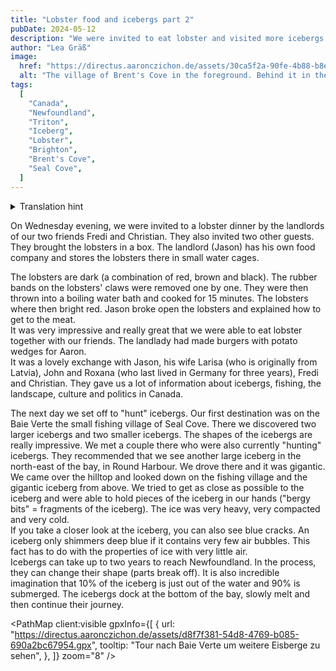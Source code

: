 ```yaml
---
title: "Lobster food and icebergs part 2"
pubDate: 2024-05-12
description: "We were invited to eat lobster and visited more icebergs."
author: "Lea Gräß"
image:
  href: "https://directus.aaronczichon.de/assets/30ca5f2a-90fe-4b88-b8e6-1f24d4e3054d.jpeg?quality=70&width=1600"
  alt: "The village of Brent's Cove in the foreground. Behind it in the water a large iceberg"
tags:
  [
    "Canada",
    "Newfoundland",
    "Triton",
    "Iceberg",
    "Lobster",
    "Brighton",
    "Brent's Cove",
    "Seal Cove",
  ]
---
```



<details>
  <summary>Translation hint</summary>
  We implemented the English version of this blog for you in June. We will publish
  all new blog entries also in English. Every entry before Jun 24th 2024 is automatically
  translated through DeepL. So please apologize if the translation is not perfect.
  If you want to read the original German entry, please switch to the German version
  of our blog.
</details>

<DirectusImage assetId="1ac51dab-ba3d-4f2b-a472-b411bd487d48.jpeg" />

On Wednesday evening, we were invited to a lobster dinner by the landlords of our two friends Fredi and Christian. They also invited two other guests.   
They brought the lobsters in a box. The landlord (Jason) has his own food company and stores the lobsters there in small water cages.

The lobsters are dark (a combination of red, brown and black). The rubber bands on the lobsters' claws were removed one by one. They were then thrown into a boiling water bath and cooked for 15 minutes. The lobsters where then bright red. Jason broke open the lobsters and explained how to get to the meat.   
It was very impressive and really great that we were able to eat lobster together with our friends. The landlady had made burgers with potato wedges for Aaron.   
It was a lovely exchange with Jason, his wife Larisa (who is originally from Latvia), John and Roxana (who last lived in Germany for three years), Fredi and Christian. They gave us a lot of information about icebergs, fishing, the landscape, culture and politics in Canada.

<DirectusImage assetId="54d82ba5-188a-4bad-a1b8-65642d6f15cc.jpeg" />

<DirectusImage assetId="8b5562cf-0b76-4c0c-b7f0-6f149619d480.jpeg" />

The next day we set off to "hunt" icebergs. Our first destination was on the Baie Verte the small fishing village of Seal Cove. There we discovered two larger icebergs and two smaller icebergs. The shapes of the icebergs are really impressive. We met a couple there who were also currently "hunting" icebergs. They recommended that we see another large iceberg in the north-east of the bay, in Round Harbour. We drove there and it was gigantic. We came over the hilltop and looked down on the fishing village and the gigantic iceberg from above.
We tried to get as close as possible to the iceberg and were able to hold pieces of the iceberg in our hands ("bergy bits" = fragments of the iceberg). The ice was very heavy, very compacted and very cold.   
If you take a closer look at the iceberg, you can also see blue cracks. An iceberg only shimmers deep blue if it contains very few air bubbles. This fact has to do with the properties of ice with very little air.   
Icebergs can take up to two years to reach Newfoundland. In the process, they can change their shape (parts break off). It is also incredible imagination that 10% of the iceberg is just out of the water and 90% is submerged. The icebergs dock at the bottom of the bay, slowly melt and then continue their journey.

<DirectusImage assetId="0f22f820-9d98-4684-8956-ddd65611e431.jpeg" />

<DirectusImage assetId="5c7b34ce-6ada-410c-96bd-781a0622b54d.jpeg" />

<DirectusImage assetId="2fb1875b-023a-4b7f-8a1b-d7fe0f4dbcc8.jpeg" />

<PathMap
  client:visible
  gpxInfo={[
    {
      url: "https://directus.aaronczichon.de/assets/d8f7f381-54d8-4769-b085-690a2bc67954.gpx",
      tooltip: "Tour nach Baie Verte um weitere Eisberge zu sehen",
    },
  ]}
  zoom="8"
/>
